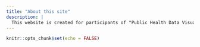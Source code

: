 ```yaml
---
title: "About this site"
description: |
  This website is created for participants of "Public Health Data Visualization for Beginers" virtual workshop conducted on 23 March 2021. This workshop was part of 2nd IAPSM Yound Leader's National Conclave organized by Department of Community Medicine , Mahatma Gandhi Institute of Medical Sciences, Wardha.
---
```


```r
knitr::opts_chunk$set(echo = FALSE)
```

